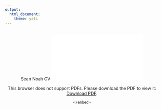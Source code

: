 ```yaml
---
output: 
  html_document:
    theme: yeti
---
```

<br>
<center>Sean Noah CV
<object data="/Images/SeanNoahCVDec2018.pdf" type="application/pdf" width="800px" height="800px">
    <embed src="/Images/SeanNoahCVDec2018.pdf">
        <p>This browser does not support PDFs. Please download the PDF to view it: <a href="/Images/SeanNoahCVDec2018.pdf">Download PDF</a>.</p>
    </embed>
</object>